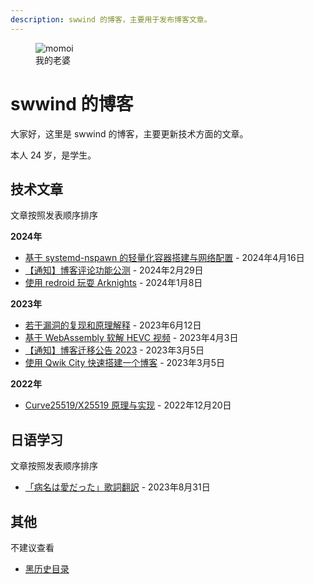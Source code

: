 ```yaml
---
description: swwind 的博客，主要用于发布博客文章。
---
```


<figure class="float-right">
  <img src="/momoi.webp" alt="momoi" class="h-32 w-32" />
  <figcaption>我的老婆</figcaption>
</figure>

# swwind 的博客

大家好，这里是 swwind 的博客，主要更新技术方面的文章。

本人 24 岁，是学生。

## 技术文章

文章按照发表顺序排序

**2024年**

- [基于 systemd-nspawn 的轻量化容器搭建与网络配置](/post/nspawn-is-great/) - 2024年4月16日
- [【通知】博客评论功能公测](/annouce/blog-comments/) - 2024年2月29日
- [使用 redroid 玩耍 Arknights](/post/redroid-arknights/) - 2024年1月8日

**2023年**

- [若干漏洞的复现和原理解释](/post/exploits/) - 2023年6月12日
- [基于 WebAssembly 软解 HEVC 视频](/post/hevc-wasm/) - 2023年4月3日
- [【通知】博客迁移公告 2023](/annouce/blog-transfer/) - 2023年3月5日
- [使用 Qwik City 快速搭建一个博客](/post/qwik-blog/) - 2023年3月5日

**2022年**

- [Curve25519/X25519 原理与实现](/post/x25519/) - 2022年12月20日

## 日语学习

文章按照发表顺序排序

- [「病名は愛だった」歌詞翻訳](/post/byoumei-ha-ai-datta/) - 2023年8月31日

## 其他

不建议查看

- [黑历史目录](/black-history/)
